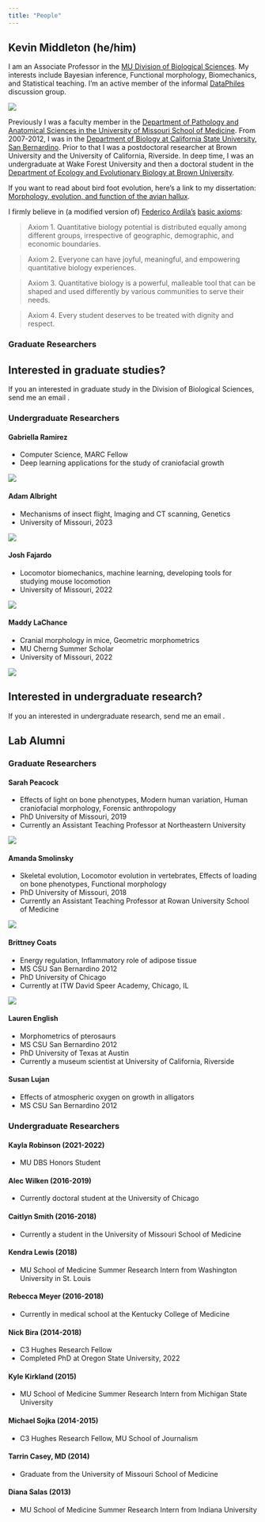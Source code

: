 ```yaml
---
title: "People"
---
```


<link rel="stylesheet" href="https://cdn.jsdelivr.net/gh/jpswalsh/academicons@1/css/academicons.min.css">

<script src="https://kit.fontawesome.com/25264fd477.js" crossorigin="anonymous"></script>

## Kevin Middleton (he/him)

[<i class="fa-solid fa-envelope fa-2x"></i>](mailto:middletonk@missouri.edu) [<i class="ai ai-google-scholar-square ai-2x"></i>](https://scholar.google.com/citations?user=Ziha7x8AAAAJ) [<i class="ai ai-orcid-square ai-2x"></i>](https://orcid.org/0000-0003-4704-1064) [<i class="ai ai-pubmed-square ai-2x"></i>](https://www.ncbi.nlm.nih.gov/myncbi/kevin.middleton.1/bibliography/public/) [<i class="fa-brands fa-square-github fa-2x"></i>](https://github.com/Middleton-Lab) [<i class="fa-brands fa-github-alt fa-2x"></i>](https://github.com/kmiddleton) [<i class="ai ai-osf-square ai-2x"></i>](https://osf.io/fbh2k/)

::: {layout-ncol=2}

I am an Associate Professor in the [MU Division of Biological Sciences](https://biology.missouri.edu/). My interests include Bayesian inference, Functional morphology, Biomechanics, and Statistical teaching. I'm an active member of the informal  [DataPhiles](https://elizabethking.org/dataphiles/) discussion group.

![](images/middleton.png){fig-alt="Photo of bicyclist wearing winter clothing."}

:::

Previously I was a faculty member in the [Department of Pathology and Anatomical Sciences in the University of Missouri School of Medicine](https://medicine.missouri.edu/departments/pathology-and-anatomical-sciences). From 2007-2012, I was in the [Department of Biology at California State University, San Bernardino](http://biology.csusb.edu/). Prior to that I was a postdoctoral researcher at Brown University and the University of California, Riverside. In deep time, I was an undergraduate at Wake Forest University and then a doctoral student in the [Department of Ecology and Evolutionary Biology at Brown University](http://www.brown.edu/academics/ecology-and-evolutionary-biology/). 

If you want to read about bird foot evolution, here's a link to my dissertation: [Morphology, evolution, and function of the avian hallux](http://www.worldcat.org/title/morphology-evolution-and-function-of-the-avian-hallux/oclc/54004056).

I firmly believe in (a modified version of) [Federico Ardila's](http://math.sfsu.edu/federico/) [basic axioms](https://www.ams.org/publications/journals/notices/201610/rnoti-p1164.pdf):

> Axiom 1. Quantitative biology potential is distributed equally among different groups, irrespective of geographic, demographic, and economic boundaries.

> Axiom 2. Everyone can have joyful, meaningful, and empowering quantitative biology experiences.

> Axiom 3. Quantitative biology is a powerful, malleable tool that can be shaped and used differently by various communities to serve their needs.

> Axiom 4. Every student deserves to be treated with dignity and respect.


### Graduate Researchers

:::{.callout-note icon=false}

## Interested in graduate studies?

If you an interested in graduate study in the Division of Biological Sciences, send me an email [<i class="fa-solid fa-envelope fa-1x"></i>](mailto:middletonk@missouri.edu).

:::


### Undergraduate Researchers

#### Gabriella Ramirez

::: {layout-ncol=2}

- Computer Science, MARC Fellow
- Deep learning applications for the study of craniofacial growth

![](images/ramirez.jpg)
:::


#### Adam Albright

::: {layout-ncol=2}

- Mechanisms of insect flight, Imaging and CT scanning, Genetics
- University of Missouri, 2023

![](images/albright.png)
:::


#### Josh Fajardo 

::: {layout-ncol=2}

- Locomotor biomechanics, machine learning, developing tools for studying mouse locomotion
- University of Missouri, 2022

![](images/fajardo.jpg)
:::


#### Maddy LaChance

::: {layout-ncol=2}

- Cranial morphology in mice, Geometric morphometrics
- MU Cherng Summer Scholar
- University of Missouri, 2022

![](images/lachance.jpg)
:::

:::{.callout-note icon=false}


## Interested in undergraduate research?

If you an interested in undergraduate research, send me an email [<i class="fa-solid fa-envelope fa-1x"></i>](mailto:middletonk@missouri.edu).

:::

## Lab Alumni

### Graduate Researchers

#### Sarah Peacock

::: {layout-ncol=2}

- Effects of light on bone phenotypes, Modern human variation, Human craniofacial morphology, Forensic anthropology
- PhD University of Missouri, 2019
- Currently an Assistant Teaching Professor at Northeastern University

![](images/peacock.jpg)
:::


#### Amanda Smolinsky

::: {layout-ncol=2}

- Skeletal evolution, Locomotor evolution in vertebrates, Effects of loading on bone phenotypes, Functional morphology
- PhD University of Missouri, 2018
- Currently an Assistant Teaching Professor at Rowan University School of Medicine

![](images/smolinsky.jpg)
:::

#### Brittney Coats

::: {layout-ncol=2}

- Energy regulation, Inflammatory role of adipose tissue
- MS CSU San Bernardino 2012
- PhD University of Chicago
- Currently at ITW David Speer Academy, Chicago, IL

![](images/coats.jpg)
:::

#### Lauren English

[<i class="ai ai-orcid-square ai-2x"></i>](https://orcid.org/0000-0002-4440-1485)

::: {layout-ncol=2}

- Morphometrics of pterosaurs
- MS CSU San Bernardino 2012
- PhD University of Texas at Austin
- Currently a museum scientist at University of California, Riverside

:::

#### Susan Lujan

::: {layout-ncol=2}

- Effects of atmospheric oxygen on growth in alligators
- MS CSU San Bernardino 2012

:::


### Undergraduate Researchers

#### Kayla Robinson (2021-2022)

- MU DBS Honors Student

#### Alec Wilken (2016-2019)

- Currently doctoral student at the University of Chicago

#### Caitlyn Smith (2016-2018)

- Currently a student in the University of Missouri School of Medicine

#### Kendra Lewis (2018)

- MU School of Medicine Summer Research Intern from Washington University in St. Louis

#### Rebecca Meyer (2016-2018)

- Currently in medical school at the Kentucky College of Medicine

#### Nick Bira (2014-2018) [<i class="fa-solid fa-globe"></i>](https://sites.google.com/oregonstate.edu/nicholasbira/) [<i class="ai ai-google-scholar-square ai-1x"></i>](https://scholar.google.com/citations?user=-J8YrdAAAAAJ&hl=en) [<i class="fa-brands fa-linkedin"></i>](https://www.linkedin.com/in/nicholasbira)

- C3 Hughes Research Fellow
- Completed PhD at Oregon State University, 2022

#### Kyle Kirkland (2015)

- MU School of Medicine Summer Research Intern from Michigan State University

#### Michael Sojka (2014-2015) [<i class="fa-solid fa-globe"></i>](https://www.michaelsojka.com/home) [<i class="fa-brands fa-linkedin"></i>](https://www.linkedin.com/in/sojkamichael/)

- C3 Hughes Research Fellow, MU School of Journalism

#### Tarrin Casey, MD (2014)

- Graduate from the University of Missouri School of Medicine

#### Diana Salas (2013)

- MU School of Medicine Summer Research Intern from Indiana University
